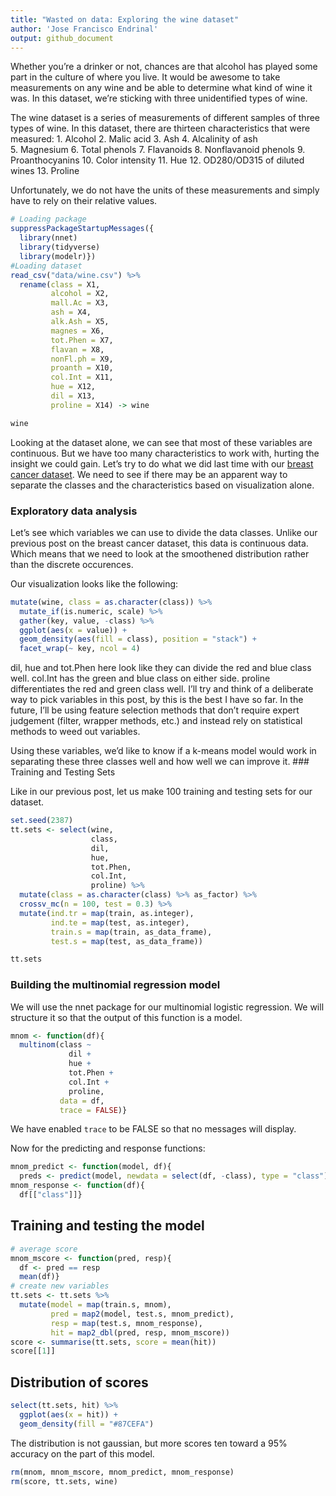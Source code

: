 ```yaml
---
title: "Wasted on data: Exploring the wine dataset"
author: 'Jose Francisco Endrinal'
output: github_document
---
```


Whether you're a drinker or not, chances are that alcohol has played some part in the culture of where you live. It would be awesome to take measurements on any wine and be able to determine what kind of wine it was. In this dataset, we're sticking with three unidentified types of wine.  

The wine dataset is a series of measurements of different samples of three types of wine. In this dataset, there are thirteen characteristics that were measured:
 	1. Alcohol
 	2. Malic acid
 	3. Ash
	4. Alcalinity of ash  
 	5. Magnesium
	6. Total phenols
 	7. Flavanoids
 	8. Nonflavanoid phenols
 	9. Proanthocyanins
	10. Color intensity
 	11. Hue
 	12. OD280/OD315 of diluted wines
 	13. Proline  

Unfortunately, we do not have the units of these measurements and simply have to rely on their relative values.  

```r
# Loading package
suppressPackageStartupMessages({
  library(nnet)
  library(tidyverse)
  library(modelr)})
#Loading dataset
read_csv("data/wine.csv") %>% 
  rename(class = X1, 
         alcohol = X2, 
         mall.Ac = X3, 
         ash = X4, 
         alk.Ash = X5, 
         magnes = X6, 
         tot.Phen = X7, 
         flavan = X8, 
         nonFl.ph = X9, 
         proanth = X10, 
         col.Int = X11, 
         hue = X12, 
         dil = X13, 
         proline = X14) -> wine
```

```r
wine
```
Looking at the dataset alone, we can see that most of these variables are continuous. But we have too many characteristics to work with, hurting the insight we could gain. Let's try to do what we did last time with our [breast cancer dataset](../breastcancer/breastcancer_post1.md). We need to see if there may be an apparent way to separate the classes and the characteristics based on visualization alone. 

### Exploratory data analysis

Let's see which variables we can use to divide the data classes. Unlike our previous post on the breast cancer dataset, this data is continuous data. Which means that we need to look at the smoothened distribution rather than the discrete occurences. 

Our visualization looks like the following: 
```r
mutate(wine, class = as.character(class)) %>%
  mutate_if(is.numeric, scale) %>% 
  gather(key, value, -class) %>% 
  ggplot(aes(x = value)) + 
  geom_density(aes(fill = class), position = "stack") + 
  facet_wrap(~ key, ncol = 4)
```

dil, hue and tot.Phen here look like they can divide the red and blue class well. col.Int has the green and blue class on either side. proline differentiates the red and green class well. I'll try and think of a deliberate way to pick variables in this post, by this is the best I have so far. In the future, I'll be using feature selection methods that don't require expert judgement (filter, wrapper methods, etc.) and instead rely on statistical methods to weed out variables. 

Using these variables, we'd like to know if a k-means model would work in separating these three classes well and how well we can improve it. 
### Training and Testing Sets

Like in our previous post, let us make 100 training and testing sets for our dataset. 
```r
set.seed(2387)
tt.sets <- select(wine, 
                  class, 
                  dil, 
                  hue, 
                  tot.Phen, 
                  col.Int, 
                  proline) %>% 
  mutate(class = as.character(class) %>% as_factor) %>% 
  crossv_mc(n = 100, test = 0.3) %>% 
  mutate(ind.tr = map(train, as.integer), 
         ind.te = map(test, as.integer), 
         train.s = map(train, as_data_frame), 
         test.s = map(test, as_data_frame))
```

```r
tt.sets
```


### Building the multinomial regression model
We will use the nnet package for our multinomial logistic regression. We will structure it so that the output of this function is a model.  
```r
mnom <- function(df){
  multinom(class ~ 
             dil + 
             hue + 
             tot.Phen + 
             col.Int + 
             proline, 
           data = df, 
           trace = FALSE)}
```
We have enabled `trace` to be FALSE so that no messages will display.   

Now for the predicting and response functions:  
```r
mnom_predict <- function(model, df){
  preds <- predict(model, newdata = select(df, -class), type = "class")}
mnom_response <- function(df){
  df[["class"]]}
```

## Training and testing the model

```r
# average score
mnom_mscore <- function(pred, resp){
  df <- pred == resp
  mean(df)}
# create new variables
tt.sets <- tt.sets %>% 
  mutate(model = map(train.s, mnom), 
         pred = map2(model, test.s, mnom_predict), 
         resp = map(test.s, mnom_response), 
         hit = map2_dbl(pred, resp, mnom_mscore))
score <- summarise(tt.sets, score = mean(hit))
score[[1]]
```

## Distribution of scores

```r
select(tt.sets, hit) %>% 
  ggplot(aes(x = hit)) + 
  geom_density(fill = "#87CEFA")
```

The distribution is not gaussian, but more scores ten toward a 95% accuracy on the part of this model.  

```r
rm(mnom, mnom_mscore, mnom_predict, mnom_response)
rm(score, tt.sets, wine)
```

